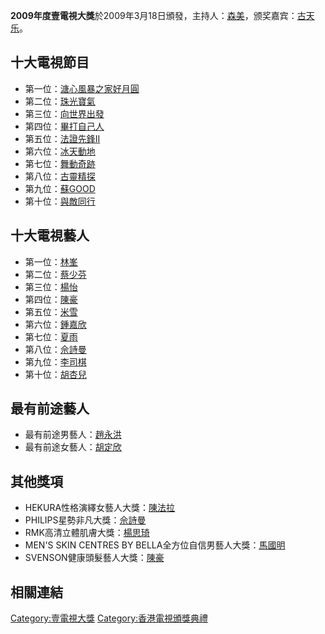 '''2009年度壹電視大獎'''於2009年3月18日頒發，主持人：[[森美|森美]]，颁奖嘉宾：[[古天乐|古天乐]]。

== 十大電視節目 ==
* 第一位：[[溏心風暴之家好月圓|溏心風暴之家好月圓]]
* 第二位：[[珠光寶氣|珠光寶氣]]
* 第三位：[[向世界出發|向世界出發]]
* 第四位：[[畢打自己人|畢打自己人]]
* 第五位：[[法證先鋒II|法證先鋒II]]
* 第六位：[[冰天動地|冰天動地]]
* 第七位：[[舞動奇跡|舞動奇跡]]
* 第八位：[[古靈精探|古靈精探]]
* 第九位：[[蘇GOOD|蘇GOOD]]
* 第十位：[[與敵同行|與敵同行]]

== 十大電視藝人 ==
* 第一位：[[林峯|林峯]]
* 第二位：[[蔡少芬|蔡少芬]]
* 第三位：[[楊怡|楊怡]]
* 第四位：[[陳豪|陳豪]]
* 第五位：[[米雪|米雪]]
* 第六位：[[鍾嘉欣|鍾嘉欣]]
* 第七位：[[夏雨|夏雨]]
* 第八位：[[佘詩曼|佘詩曼]]
* 第九位：[[李司棋|李司棋]]
* 第十位：[[胡杏兒|胡杏兒]]

== 最有前途藝人 ==
* 最有前途男藝人：[[趙永洪|趙永洪]]
* 最有前途女藝人：[[胡定欣|胡定欣]]

== 其他獎項 ==

* HEKURA性格演繹女藝人大獎：[[陳法拉|陳法拉]]
* PHILIPS星勢非凡大獎：[[佘詩曼|佘詩曼]]
* RMK高清立體肌膚大獎：[[楊思琦|楊思琦]]
* MEN'S SKIN CENTRES BY BELLA全方位自信男藝人大獎：[[馬國明|馬國明]]
* SVENSON健康頭髮藝人大獎：[[陳豪|陳豪]]

== 相關連結 ==
{{壹電視大獎}}
{{香港電視頒獎典禮}}

[[Category:壹電視大獎|Category:壹電視大獎]]
[[Category:香港電視頒獎典禮|Category:香港電視頒獎典禮]]